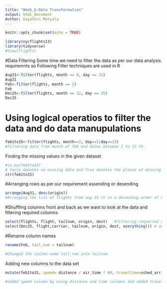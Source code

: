 ```yaml
---
title: "Week_6-Data Transformation"
output: html_document
Author: Gayathri Mutyala
---
```


```r
knitr::opts_chunk$set(echo = TRUE)
```

```r
library(nycflights13)
library(tidyverse)
#View(flights)

```

#Data Filtering Some time we need to filter the data as per our data analysis requiremnts so Following Filter techniques are used in R

```r
Aug31<-filter(flights, month == 8, day == 31)
Aug31
Feb<-filter(flights, month == 2)
Feb
Dec25<-filter(flights, month == 12, day == 25)
Dec25
```

# Using logical operatios to filter  the data and do data manupulations
```r
feb1to15<-filter(flights, month==2, day==1|day==15)
#filtering data from month of feb and dates between 1 to 15 th.

```


Finding the missing values in the given dataset
```r
#is.na(feb1to15)
# fasle denotes no missing data and True denotes the places of missing data
str(feb1to15)

```

#Arranging rows as per our requirement assending or desending 

```r

arrange(Aug31, desc(origin))
#Arranging the list of flights from aug 31 st in a decending order of origin

```

#Shuffling columns front and back as we want to look at the data and filtering required columns
```r
 
select(flights, flight, tailnum, origin, dest)   #filtering requeried columns 
select(Dec25, flight,carrier, tailnum, origin, dest, everything()) # add the required columns to the first few columns. everything pulls all the columns from the data set.

```


#Rename column names
```r
rename(Feb, tail_num = tailnum)

#Changed the coulmn name tail_num into tailnum

```


Adding new columns to the data set
```r
mutate(feb1to15, speed= distance / air_time * 60, traveltime=sched_arr_time+arr_delay)

#added speed column by using distance and time columns and added travel time column by adding scheduled time and departule delays
```


```r



```




